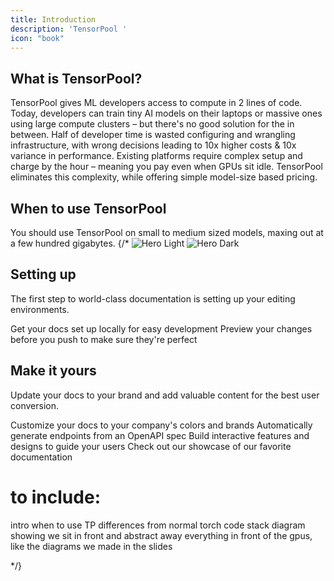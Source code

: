 ```yaml
---
title: Introduction
description: 'TensorPool '
icon: "book"
---
```

## What is TensorPool?
TensorPool gives ML developers access to compute in 2 lines of code. Today, developers can train tiny AI models on their laptops or massive ones using large compute clusters – but there's no good solution for the in between. Half of developer time is wasted configuring and wrangling infrastructure, with wrong decisions leading to 10x higher costs & 10x variance in performance. Existing platforms require complex setup and charge by the hour – meaning you pay even when GPUs sit idle. TensorPool eliminates this complexity, while offering simple model-size based pricing.

## When to use TensorPool
You should use TensorPool on small to medium sized models, maxing out at a few hundred gigabytes.
{/*
<img
  className="block dark:hidden"
  src="/images/hero-light.svg"
  alt="Hero Light"
/>
<img
  className="hidden dark:block"
  src="/images/hero-dark.svg"
  alt="Hero Dark"
/>

## Setting up

The first step to world-class documentation is setting up your editing environments.

<CardGroup cols={2}>
  <Card
    title="Edit Your Docs"
    icon="pen-to-square"
    href="https://mintlify.com/docs/quickstart"
  >
    Get your docs set up locally for easy development
  </Card>
  <Card
    title="Preview Changes"
    icon="image"
    href="https://mintlify.com/docs/development"
  >
    Preview your changes before you push to make sure they're perfect
  </Card>
</CardGroup>

## Make it yours

Update your docs to your brand and add valuable content for the best user conversion.

<CardGroup cols={2}>
  <Card
    title="Customize Style"
    icon="palette"
    href="https://mintlify.com/docs/settings/global"
  >
    Customize your docs to your company's colors and brands
  </Card>
  <Card
    title="Reference APIs"
    icon="code"
    href="https://mintlify.com/docs/api-playground/openapi"
  >
    Automatically generate endpoints from an OpenAPI spec
  </Card>
  <Card
    title="Add Components"
    icon="screwdriver-wrench"
    href="https://mintlify.com/docs/components/accordion"
  >
    Build interactive features and designs to guide your users
  </Card>
  <Card
    title="Get Inspiration"
    icon="stars"
    href="https://mintlify.com/customers"
  >
    Check out our showcase of our favorite documentation
  </Card>
</CardGroup>


# to include:
intro 
when to use TP 
differences from normal torch code
stack diagram showing we sit in front and abstract away everything in front of the gpus, like the diagrams we made in the slides

*/}